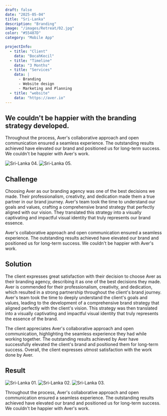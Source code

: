```yaml
---
draft: false
date: "2025-05-04"
title: "Sri-Lanka"
description: "Branding"
image: "/images/Retreat/02.jpg"
color: "#55487D"
category: "Mobile App"

projectInfo:
  - title: "Client"
    data: "BocahKecil"
  - title: "Timeline"
    data: "3 Months"
  - title: "Services"
    data: |
      - Branding
      - Website design
      - Marketing and Planning
  - title: "website"
    data: "https://aver.io"
---
```


## We couldn't be happier with the branding strategy developed.

Throughout the process, Aver's collaborative approach and open communication ensured a seamless experience. The outstanding results achieved have elevated our brand and positioned us for long-term success. We couldn't be happier with Aver's work.

<div class="image columns-1 sm:columns-2 gap-8">

![Sri-Lanka 04.](/images/Retreat/02-04.jpg)
![Sri-Lanka 05.](/images/Retreat/02-05.jpg)
</div>

## Challenge

Choosing Aver as our branding agency was one of the best decisions we made. Their professionalism, creativity, and dedication made them a true partner in our brand journey. Aver's team took the time to understand our goals and values, crafting a comprehensive brand strategy that perfectly aligned with our vision. They translated this strategy into a visually captivating and impactful visual identity that truly represents our brand essence.

Aver's collaborative approach and open communication ensured a seamless experience. The outstanding results achieved have elevated our brand and positioned us for long-term success. We couldn't be happier with Aver's work.


## Solution

The client expresses great satisfaction with their decision to choose Aver as their branding agency, describing it as one of the best decisions they made. Aver is commended for their professionalism, creativity, and dedication, which resulted in a strong partnership throughout the client's brand journey. Aver's team took the time to deeply understand the client's goals and values, leading to the development of a comprehensive brand strategy that aligned perfectly with the client's vision. This strategy was then translated into a visually captivating and impactful visual identity that truly represents the essence of the brand.

The client appreciates Aver's collaborative approach and open communication, highlighting the seamless experience they had while working together. The outstanding results achieved by Aver have successfully elevated the client's brand and positioned them for long-term success. Overall, the client expresses utmost satisfaction with the work done by Aver.


## Result

![Sri-Lanka 01.](/images/Retreat/02-01.jpg)
![Sri-Lanka 02.](/images/Retreat/02-02.jpg)
![Sri-Lanka 03.](/images/Retreat/02-03.jpg)

Throughout the process, Aver's collaborative approach and open communication ensured a seamless experience. The outstanding results achieved have elevated our brand and positioned us for long-term success. We couldn't be happier with Aver's work.